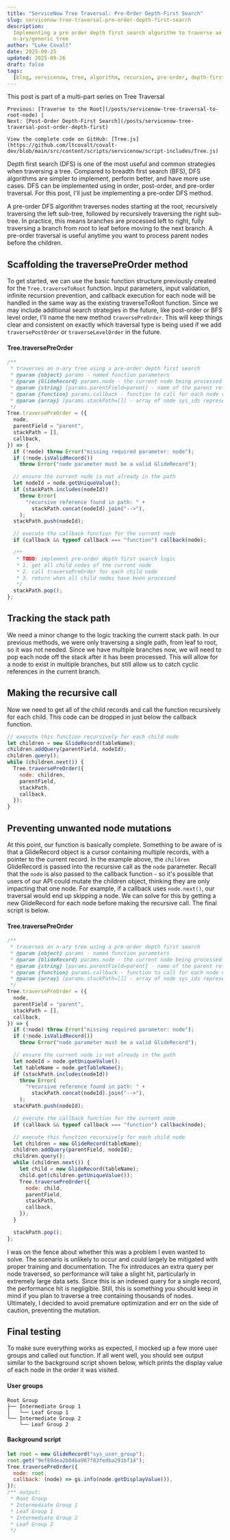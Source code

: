 ```yaml
---
title: "ServiceNow Tree Traversal: Pre-Order Depth-First Search"
slug: servicenow-tree-traversal-pre-order-depth-first-search
description:
  Implementing a pre order depth first search algorithm to traverse an
  n-ary/generic tree
author: "Luke Covalt"
date: 2025-09-25
updated: 2025-09-26
draft: false
tags:
  [blog, servicenow, tree, algorithm, recursion, pre-order, depth-first, dfs]
---
```


<Alert type="info">
	This post is part of a multi-part series on Tree Traversal  
	
	Previous: [Traverse to the Root](/posts/servicenow-tree-traversal-to-root-node) |  
	Next: [Post-Order Depth-First Search](/posts/servicenow-tree-traversal-post-order-depth-first)

    View the complete code on GitHub: [Tree.js](https://github.com/ltcovalt/covalt-dev/blob/main/src/content/scripts/servicenow/script-includes/Tree.js)

</Alert>

Depth first search (DFS) is one of the most useful and common strategies when
traversing a tree. Compared to breadth first search (BFS), DFS algorithms are
simpler to implement, perform better, and have more use cases. DFS can be
implemented using in order, post-order, and pre-order traversal. For this post,
I'll just be implementing a pre-order DFS method.

A pre-order DFS algorithm traverses nodes starting at the root, recursively
traversing the left sub-tree, followed by recursively traversing the right
sub-tree. In practice, this means branches are processed left to right, fully
traversing a branch from root to leaf before moving to the next branch. A
pre-order traversal is useful anytime you want to process parent nodes before
the children.

## Scaffolding the traversePreOrder method

To get started, we can use the basic function structure previously created for
the `Tree.traverseToRoot` function. Input parameters, input validation, infinite
recursion prevention, and callback execution for each node will be handled in
the same way as the existing traverseToRoot function. Since we may include
additional search strategies in the future, like post-order or BFS level order,
I'll name the new method `traversePreOrder`. This will keep things clear and
consistent on exactly which traversal type is being used if we add
`traversePostOrder` or `traverseLevelOrder` in the future.

#### Tree.traversePreOrder

```js
/**
 * traverses an n-ary tree using a pre-order depth first search
 * @param {object} params - named function parameters
 * @param {GlideRecord} params.node - the current node being processed
 * @param {string} [params.parentField=parent] - name of the parent reference field
 * @param {function} params.callback - function to call for each node visited
 * @param {array} [params.stackPath=[]] - array of node sys_ids representing the current path of nodes already visited
 */
Tree.traversePreOrder = ({
  node,
  parentField = "parent",
  stackPath = [],
  callback,
}) => {
  if (!node) throw Error("missing required parameter: node");
  if (!node.isValidRecord())
    throw Error("node parameter must be a valid GlideRecord");

  // ensure the current node is not already in the path
  let nodeId = node.getUniqueValue();
  if (stackPath.includes(nodeId))
    throw Error(
      "recursive reference found in path: " +
        stackPath.concat(nodeId).join("-->"),
    );
  stackPath.push(nodeId);

  // execute the callback function for the current node
  if (callback && typeof callback === "function") callback(node);

  /**
   * TODO: implement pre-order depth first search logic
   * 1. get all child nodes of the current node
   * 2. call traversePreOrder for each child node
   * 3. return when all child nodes have been processed
   */
  stackPath.pop();
};
```

## Tracking the stack path

We need a minor change to the logic tracking the current stack path. In our
previous methods, we were only traversing a single path, from leaf to root, so
it was not needed. Since we have multiple branches now, we will need to pop each
node off the stack after it has been processed. This will allow for a node to
exist in multiple branches, but still allow us to catch cyclic references in the
current branch.

## Making the recursive call

Now we need to get all of the child records and call the function recursively
for each child. This code can be dropped in just below the callback function.

```js
// execute this function recursively for each child node
let children = new GlideRecord(tableName);
children.addQuery(parentField, nodeId);
children.query();
while (children.next()) {
  Tree.traversePreOrder({
    node: children,
    parentField,
    stackPath,
    callback,
  });
}
```

## Preventing unwanted node mutations

At this point, our function is basically complete. Something to be aware of is
that a GlideRecord object is a cursor containing multiple records, with a
pointer to the current record. In the example above, the `children` GlideRecord
is passed into the recursive call as the `node` parameter. Recall that the
`node` is also passed to the callback function - so it's possible that users of
our API could mutate the children object, thinking they are only impacting that
one node. For example, if a callback uses `node.next()`, our traversal would end
up skipping a node. We can solve for this by getting a new GlideRecord for each
node before making the recursive call. The final script is below.

#### Tree.traversePreOrder

```js
/**
 * traverses an n-ary tree using a pre-order depth first search
 * @param {object} params - named function parameters
 * @param {GlideRecord} params.node - the current node being processed
 * @param {string} [params.parentField=parent] - name of the parent reference field
 * @param {function} params.callback - function to call for each node visited
 * @param {array} [params.stackPath=[]] - array of node sys_ids representing the current path of nodes already visited
 */
Tree.traversePreOrder = ({
  node,
  parentField = "parent",
  stackPath = [],
  callback,
}) => {
  if (!node) throw Error("missing required parameter: node");
  if (!node.isValidRecord())
    throw Error("node parameter must be a valid GlideRecord");

  // ensure the current node is not already in the path
  let nodeId = node.getUniqueValue();
  let tableName = node.getTableName();
  if (stackPath.includes(nodeId))
    throw Error(
      "recursive reference found in path: " +
        stackPath.concat(nodeId).join("-->"),
    );
  stackPath.push(nodeId);

  // execute the callback function for the current node
  if (callback && typeof callback === "function") callback(node);

  // execute this function recursively for each child node
  let children = new GlideRecord(tableName);
  children.addQuery(parentField, nodeId);
  children.query();
  while (children.next()) {
    let child = new GlideRecord(tableName);
    child.get(children.getUniqueValue());
    Tree.traversePreOrder({
      node: child,
      parentField,
      stackPath,
      callback,
    });
  }

  stackPath.pop();
};
```

I was on the fence about whether this was a problem I even wanted to solve. The
scenario is unlikely to occur and could largely be mitigated with proper
training and documentation. The fix introduces an extra query per node
traversed, so performance will take a slight hit, particularly in extremely
large data sets. Since this is an indexed query for a single record, the
performance hit is negligible. Still, this is something you should keep in mind
if you plan to traverse a tree containing thousands of nodes. Ultimately, I
decided to avoid premature optimization and err on the side of caution,
preventing the mutation.

## Final testing

To make sure everything works as expected, I mocked up a few more user groups
and called out function. If all went well, you should see output similar to the
background script shown below, which prints the display value of each node in
the order it was visited.

#### User groups

```
Root Group
├── Intermediate Group 1
│	└── Leaf Group 1
└── Intermediate Group 2
	└── Leaf Group 2
```

#### Background script

```js
let root = new GlideRecord("sys_user_group");
root.get("9ef89dea2b04ba907f83fedba291bf14");
Tree.traversePreOrder({
  node: root,
  callback: (node) => gs.info(node.getDisplayValue()),
});
/** output:
 * Root Group
 * Intermediate Group 1
 * Leaf Group 1
 * Intermediate Group 2
 * Leaf Group 2
 */
```
